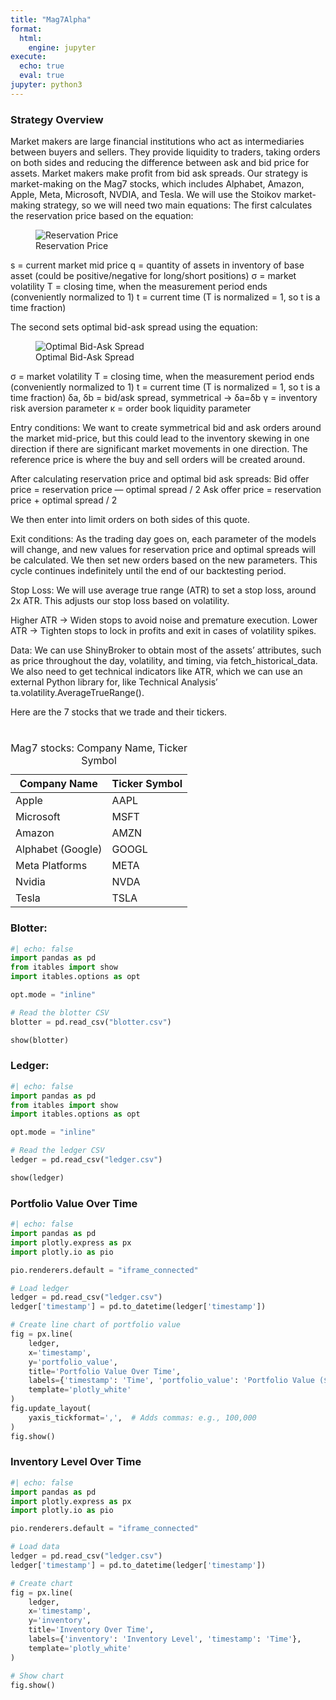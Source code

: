 ```yaml
---
title: "Mag7Alpha"
format:
  html:
    engine: jupyter
execute:
  echo: true
  eval: true
jupyter: python3
---
```


### **Strategy Overview** {.test}
Market makers are large financial institutions who act as intermediaries between buyers and sellers. They provide liquidity to traders, taking orders on both sides and reducing the difference between ask and bid price for assets. Market makers make profit from bid ask spreads.
Our strategy is market-making on the Mag7 stocks, which includes Alphabet, Amazon, Apple, Meta, Microsoft, NVDIA, and Tesla. We will use the Stoikov market-making strategy, so we will need two main equations:
The first calculates the reservation price based on the equation:

![Reservation Price](Equation.png)

s = current market mid price
q = quantity of assets in inventory of base asset (could be positive/negative for long/short positions)
σ = market volatility
T = closing time, when the measurement period ends (conveniently normalized to 1)
t = current time (T is normalized = 1, so t is a time fraction)

The second sets optimal bid-ask spread using the equation:

![Optimal Bid-Ask Spread](BidaskSpread.png)

σ = market volatility
T = closing time, when the measurement period ends (conveniently normalized to 1)
t = current time (T is normalized = 1, so t is a time fraction)
δa, δb = bid/ask spread, symmetrical → δa=δb
γ = inventory risk aversion parameter
κ = order book liquidity parameter

Entry conditions:
We want to create symmetrical bid and ask orders around the market mid-price, but this could lead to the inventory skewing in one direction if there are significant market movements in one direction. The reference price is where the buy and sell orders will be created around.

After calculating reservation price and optimal bid ask spreads:
Bid offer price = reservation price — optimal spread / 2
Ask offer price = reservation price + optimal spread / 2

We then enter into limit orders on both sides of this quote.


Exit conditions:
As the trading day goes on, each parameter of the models will change, and new values for reservation price and optimal spreads will be calculated. We then  set new orders based on the new parameters. This cycle continues indefinitely until the end of our backtesting period.

Stop Loss:
We will use average true range (ATR) to set a stop loss, around 2x ATR. This adjusts our stop loss based on volatility.

Higher ATR → Widen stops to avoid noise and premature execution.
Lower ATR → Tighten stops to lock in profits and exit in cases of volatility spikes.

Data:
We can use ShinyBroker to obtain most of the assets’ attributes, such as price throughout the day, volatility, and timing, via fetch_historical_data. We also need to get technical indicators like ATR, which we can use an external Python library for, like Technical Analysis’ ta.volatility.AverageTrueRange().

Here are the 7 stocks that we trade and their tickers.


#
| Company Name | Ticker Symbol |
|--------------|:--------------|
| Apple              | AAPL   |
| Microsoft          | MSFT   |
| Amazon             | AMZN   |
| Alphabet (Google)  | GOOGL  |
| Meta Platforms     | META   |
| Nvidia             | NVDA   |
| Tesla              | TSLA   |

: Mag7 stocks: Company Name, Ticker Symbol


### Blotter:
```python
#| echo: false
import pandas as pd
from itables import show
import itables.options as opt

opt.mode = "inline"

# Read the blotter CSV
blotter = pd.read_csv("blotter.csv")

show(blotter)

```

### Ledger:
```python
#| echo: false
import pandas as pd
from itables import show
import itables.options as opt

opt.mode = "inline"

# Read the ledger CSV
ledger = pd.read_csv("ledger.csv")

show(ledger)

```

### Portfolio Value Over Time
```python
#| echo: false
import pandas as pd
import plotly.express as px
import plotly.io as pio

pio.renderers.default = "iframe_connected"

# Load ledger
ledger = pd.read_csv("ledger.csv")
ledger['timestamp'] = pd.to_datetime(ledger['timestamp'])

# Create line chart of portfolio value
fig = px.line(
    ledger,
    x='timestamp',
    y='portfolio_value',
    title='Portfolio Value Over Time',
    labels={'timestamp': 'Time', 'portfolio_value': 'Portfolio Value ($)'},
    template='plotly_white'
)
fig.update_layout(
    yaxis_tickformat=',',  # Adds commas: e.g., 100,000
)
fig.show()
```


### Inventory Level Over Time
```python
#| echo: false
import pandas as pd
import plotly.express as px
import plotly.io as pio

pio.renderers.default = "iframe_connected"

# Load data
ledger = pd.read_csv("ledger.csv")
ledger['timestamp'] = pd.to_datetime(ledger['timestamp'])

# Create chart
fig = px.line(
    ledger,
    x='timestamp',
    y='inventory',
    title='Inventory Over Time',
    labels={'inventory': 'Inventory Level', 'timestamp': 'Time'},
    template='plotly_white'
)

# Show chart
fig.show()

```